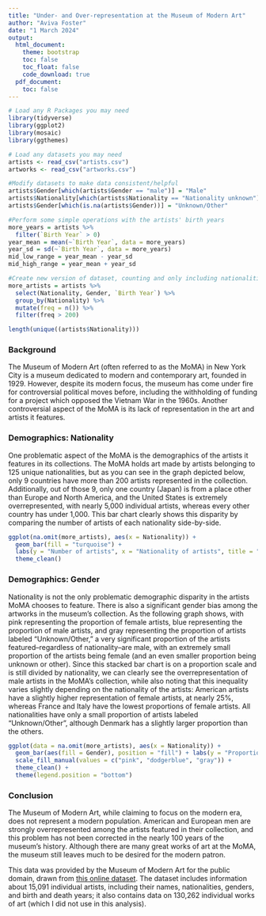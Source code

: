 ```yaml
---
title: "Under- and Over-representation at the Museum of Modern Art"
author: "Aviva Foster"
date: "1 March 2024"
output:
  html_document:
    theme: bootstrap
    toc: false
    toc_float: false
    code_download: true
  pdf_document:
    toc: false
---
```


```r
# Load any R Packages you may need
library(tidyverse)
library(ggplot2)
library(mosaic)
library(ggthemes)
```

```r
# Load any datasets you may need
artists <- read_csv("artists.csv")
artworks <- read_csv("artworks.csv")

#Modify datasets to make data consistent/helpful
artists$Gender[which(artists$Gender == "male")] = "Male"
artists$Nationality[which(artists$Nationality == "Nationality unknown")] = NA
artists$Gender[which(is.na(artists$Gender))] = "Unknown/Other"

#Perform some simple operations with the artists' birth years
more_years = artists %>% 
  filter(`Birth Year` > 0)
year_mean = mean(~`Birth Year`, data = more_years)
year_sd = sd(~`Birth Year`, data = more_years)
mid_low_range = year_mean - year_sd
mid_high_range = year_mean + year_sd

#Create new version of dataset, counting and only including nationalities with more than 200 artists, for more readable graphs
more_artists = artists %>% 
  select(Nationality, Gender, `Birth Year`) %>% 
  group_by(Nationality) %>% 
  mutate(freq = n()) %>% 
  filter(freq > 200)

length(unique((artists$Nationality)))
```



### Background

The Museum of Modern Art (often referred to as the MoMA) in New York City is a museum dedicated to modern and contemporary art, founded in 1929. However, despite its modern focus, the museum has come under fire for controversial political moves before, including the withholding of funding for a project which opposed the Vietnam War in the 1960s. Another controversial aspect of the MoMA is its lack of representation in the art and artists it features.


### Demographics: Nationality

One problematic aspect of the MoMA is the demographics of the artists it features in its collections. The MoMA holds art made by artists belonging to 125 unique nationalities, but as you can see in the graph depicted below, only 9 countries have more than 200 artists represented in the collection. Additionally, out of those 9, only one country (Japan) is from a place other than Europe and North America, and the United States is extremely overrepresented, with nearly 5,000 individual artists, whereas every other country has under 1,000. This bar chart clearly shows this disparity by comparing the number of artists of each nationality side-by-side.


```r
ggplot(na.omit(more_artists), aes(x = Nationality)) + 
  geom_bar(fill = "turquoise") + 
  labs(y = "Number of artists", x = "Nationality of artists", title = "Number of artists belonging to each nationality*", caption = "*Only including nationalities with more than 200 artists represented in the MoMA") +
  theme_clean()
```



### Demographics: Gender

Nationality is not the only problematic demographic disparity in the artists MoMA chooses to feature. There is also a significant gender bias among the artworks in the museum's collection. As the following graph shows, with pink representing the proportion of female artists, blue representing the proportion of male artists, and gray representing the proportion of artists labeled "Unknown/Other," a very significant proportion of the artists featured--regardless of nationality--are male, with an extremely small proportion of the artists being female (and an even smaller proportion being unknown or other). Since this stacked bar chart is on a proportion scale and is still divided by nationality, we can clearly see the overrepresentation of male artists in the MoMA's collection, while also noting that this inequality varies slightly depending on the nationality of the artists: American artists have a slightly higher representation of female artists, at nearly 25%, whereas France and Italy have the lowest proportions of female artists. All nationalities have only a small proportion of artists labeled "Unknown/Other", although Denmark has a slightly larger proportion than the others.


```r
ggplot(data = na.omit(more_artists), aes(x = Nationality)) + 
  geom_bar(aes(fill = Gender), position = "fill") + labs(y = "Proportion", x = "Nationality",title = "Proportion of artists, by nationality, of each gender") +
  scale_fill_manual(values = c("pink", "dodgerblue", "gray")) +
  theme_clean() +
  theme(legend.position = "bottom")
```


### Conclusion

The Museum of Modern Art, while claiming to focus on the modern era, does not represent a modern population. American and European men are strongly overrepresented among the artists featured in their collection, and this problem has not been corrected in the nearly 100 years of the museum's history. Although there are many great works of art at the MoMA, the museum still leaves much to be desired for the modern patron.

This data was provided by the Museum of Modern Art for the public domain, drawn from [this online dataset](https://www.kaggle.com/datasets/momanyc/museum-collection?select=artworks.csv). The dataset includes information about 15,091 individual artists, including their names, nationalities, genders, and birth and death years; it also contains data on 130,262 individual works of art (which I did not use in this analysis).


